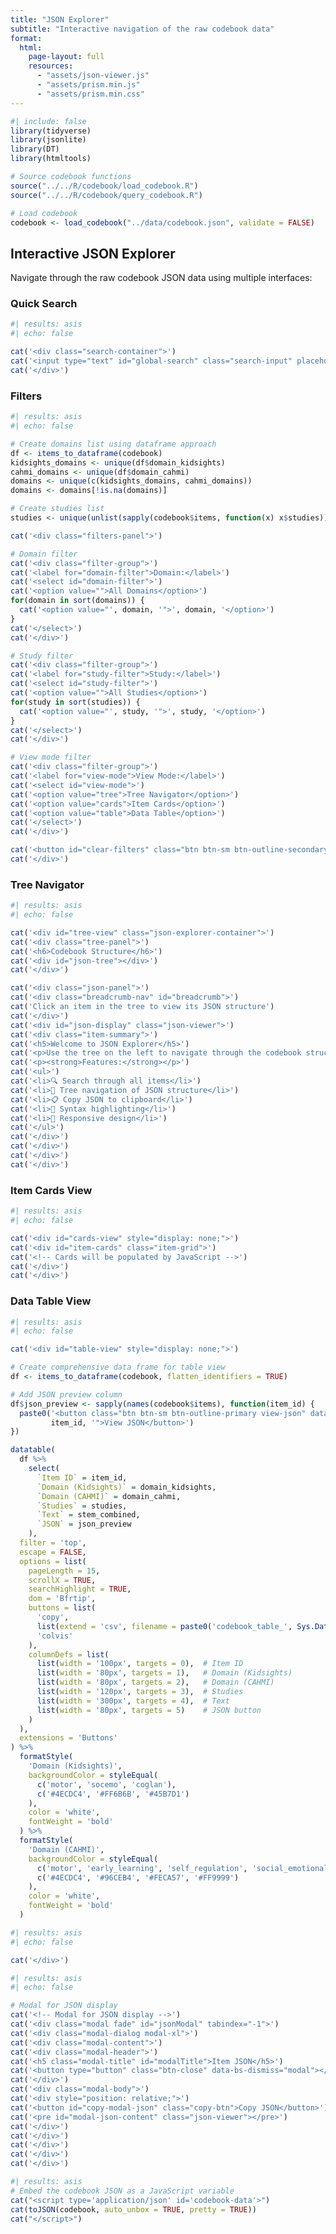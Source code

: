 ```yaml
---
title: "JSON Explorer"
subtitle: "Interactive navigation of the raw codebook data"
format:
  html:
    page-layout: full
    resources:
      - "assets/json-viewer.js"
      - "assets/prism.min.js"
      - "assets/prism.min.css"
---
```


```r
#| include: false
library(tidyverse)
library(jsonlite)
library(DT)
library(htmltools)

# Source codebook functions
source("../../R/codebook/load_codebook.R")
source("../../R/codebook/query_codebook.R")

# Load codebook
codebook <- load_codebook("../data/codebook.json", validate = FALSE)
```

<link rel="stylesheet" href="https://cdnjs.cloudflare.com/ajax/libs/prism/1.29.0/themes/prism.min.css">
<link rel="stylesheet" href="https://cdnjs.cloudflare.com/ajax/libs/jstree/3.3.12/themes/default/style.min.css">

<style>
.json-explorer-container {
  display: flex;
  height: 70vh;
  border: 1px solid #ddd;
  border-radius: 8px;
  overflow: hidden;
  margin: 20px 0;
}

.tree-panel {
  width: 40%;
  background: #f8f9fa;
  border-right: 1px solid #ddd;
  overflow-y: auto;
  padding: 15px;
}

.json-panel {
  width: 60%;
  background: white;
  overflow-y: auto;
  padding: 15px;
}

.search-container {
  margin-bottom: 20px;
}

.search-input {
  width: 100%;
  padding: 10px;
  border: 1px solid #ced4da;
  border-radius: 4px;
  font-size: 16px;
}

.breadcrumb-nav {
  background: #e9ecef;
  padding: 8px 12px;
  border-radius: 4px;
  margin-bottom: 15px;
  font-family: monospace;
  font-size: 12px;
}

.json-viewer {
  font-family: 'Courier New', monospace;
  font-size: 13px;
  line-height: 1.4;
}

.json-key {
  color: #d63384;
  font-weight: bold;
}

.json-string {
  color: #198754;
}

.json-number {
  color: #0d6efd;
}

.json-boolean {
  color: #fd7e14;
}

.json-null {
  color: #6c757d;
  font-style: italic;
}

.copy-btn {
  position: absolute;
  top: 10px;
  right: 10px;
  background: #007bff;
  color: white;
  border: none;
  padding: 5px 10px;
  border-radius: 3px;
  cursor: pointer;
  font-size: 12px;
}

.copy-btn:hover {
  background: #0056b3;
}

.item-summary {
  background: #f1f3f4;
  padding: 15px;
  border-radius: 6px;
  margin-bottom: 15px;
  border-left: 4px solid #007bff;
}

.expand-toggle {
  cursor: pointer;
  user-select: none;
  color: #007bff;
  margin-right: 5px;
}

.expand-toggle:hover {
  color: #0056b3;
}

.collapsed-content {
  display: none;
}

.filters-panel {
  background: #fff;
  border: 1px solid #dee2e6;
  border-radius: 6px;
  padding: 15px;
  margin-bottom: 20px;
}

.filter-group {
  display: inline-block;
  margin-right: 15px;
  margin-bottom: 10px;
}

.filter-group select {
  padding: 5px 10px;
  border: 1px solid #ced4da;
  border-radius: 4px;
}

.item-grid {
  display: grid;
  grid-template-columns: repeat(auto-fill, minmax(400px, 1fr));
  gap: 15px;
  margin-top: 20px;
}

.item-card {
  border: 1px solid #dee2e6;
  border-radius: 8px;
  background: white;
  overflow: hidden;
  transition: box-shadow 0.2s ease;
}

.item-card:hover {
  box-shadow: 0 4px 12px rgba(0,0,0,0.1);
}

.item-header {
  background: linear-gradient(135deg, #007bff, #0056b3);
  color: white;
  padding: 12px 15px;
  cursor: pointer;
}

.item-body {
  padding: 15px;
}

.study-tags {
  margin-top: 8px;
}

.study-tag {
  display: inline-block;
  background: #e9ecef;
  color: #495057;
  padding: 2px 8px;
  border-radius: 12px;
  font-size: 11px;
  margin-right: 5px;
  margin-top: 3px;
}

.json-content {
  position: relative;
  background: #f8f9fa;
  border-radius: 4px;
  margin-top: 10px;
}

#json-tree {
  max-height: 50vh;
  overflow-y: auto;
}

.jstree-default .jstree-clicked {
  background: #007bff !important;
  color: white !important;
}
</style>

## Interactive JSON Explorer

Navigate through the raw codebook JSON data using multiple interfaces:

### Quick Search

```r
#| results: asis
#| echo: false

cat('<div class="search-container">')
cat('<input type="text" id="global-search" class="search-input" placeholder="Search items by ID, text content, or domain..." autocomplete="off">')
cat('</div>')
```

### Filters

```r
#| results: asis
#| echo: false

# Create domains list using dataframe approach
df <- items_to_dataframe(codebook)
kidsights_domains <- unique(df$domain_kidsights)
cahmi_domains <- unique(df$domain_cahmi)
domains <- unique(c(kidsights_domains, cahmi_domains))
domains <- domains[!is.na(domains)]

# Create studies list
studies <- unique(unlist(sapply(codebook$items, function(x) x$studies)))

cat('<div class="filters-panel">')

# Domain filter
cat('<div class="filter-group">')
cat('<label for="domain-filter">Domain:</label>')
cat('<select id="domain-filter">')
cat('<option value="">All Domains</option>')
for(domain in sort(domains)) {
  cat('<option value="', domain, '">', domain, '</option>')
}
cat('</select>')
cat('</div>')

# Study filter
cat('<div class="filter-group">')
cat('<label for="study-filter">Study:</label>')
cat('<select id="study-filter">')
cat('<option value="">All Studies</option>')
for(study in sort(studies)) {
  cat('<option value="', study, '">', study, '</option>')
}
cat('</select>')
cat('</div>')

# View mode filter
cat('<div class="filter-group">')
cat('<label for="view-mode">View Mode:</label>')
cat('<select id="view-mode">')
cat('<option value="tree">Tree Navigator</option>')
cat('<option value="cards">Item Cards</option>')
cat('<option value="table">Data Table</option>')
cat('</select>')
cat('</div>')

cat('<button id="clear-filters" class="btn btn-sm btn-outline-secondary">Clear Filters</button>')
cat('</div>')
```

### Tree Navigator

```r
#| results: asis
#| echo: false

cat('<div id="tree-view" class="json-explorer-container">')
cat('<div class="tree-panel">')
cat('<h6>Codebook Structure</h6>')
cat('<div id="json-tree"></div>')
cat('</div>')

cat('<div class="json-panel">')
cat('<div class="breadcrumb-nav" id="breadcrumb">')
cat('Click an item in the tree to view its JSON structure')
cat('</div>')
cat('<div id="json-display" class="json-viewer">')
cat('<div class="item-summary">')
cat('<h5>Welcome to JSON Explorer</h5>')
cat('<p>Use the tree on the left to navigate through the codebook structure. Click on any item to see its complete JSON representation with syntax highlighting.</p>')
cat('<p><strong>Features:</strong></p>')
cat('<ul>')
cat('<li>🔍 Search through all items</li>')
cat('<li>🌳 Tree navigation of JSON structure</li>')
cat('<li>📋 Copy JSON to clipboard</li>')
cat('<li>🎨 Syntax highlighting</li>')
cat('<li>📱 Responsive design</li>')
cat('</ul>')
cat('</div>')
cat('</div>')
cat('</div>')
cat('</div>')
```

### Item Cards View

```r
#| results: asis
#| echo: false

cat('<div id="cards-view" style="display: none;">')
cat('<div id="item-cards" class="item-grid">')
cat('<!-- Cards will be populated by JavaScript -->')
cat('</div>')
cat('</div>')
```

### Data Table View

```r
#| results: asis
#| echo: false

cat('<div id="table-view" style="display: none;">')
```

```r
# Create comprehensive data frame for table view
df <- items_to_dataframe(codebook, flatten_identifiers = TRUE)

# Add JSON preview column
df$json_preview <- sapply(names(codebook$items), function(item_id) {
  paste0('<button class="btn btn-sm btn-outline-primary view-json" data-item="',
         item_id, '">View JSON</button>')
})

datatable(
  df %>%
    select(
      `Item ID` = item_id,
      `Domain (Kidsights)` = domain_kidsights,
      `Domain (CAHMI)` = domain_cahmi,
      `Studies` = studies,
      `Text` = stem_combined,
      `JSON` = json_preview
    ),
  filter = 'top',
  escape = FALSE,
  options = list(
    pageLength = 15,
    scrollX = TRUE,
    searchHighlight = TRUE,
    dom = 'Bfrtip',
    buttons = list(
      'copy',
      list(extend = 'csv', filename = paste0('codebook_table_', Sys.Date())),
      'colvis'
    ),
    columnDefs = list(
      list(width = '100px', targets = 0),  # Item ID
      list(width = '80px', targets = 1),   # Domain (Kidsights)
      list(width = '80px', targets = 2),   # Domain (CAHMI)
      list(width = '120px', targets = 3),  # Studies
      list(width = '300px', targets = 4),  # Text
      list(width = '80px', targets = 5)    # JSON button
    )
  ),
  extensions = 'Buttons'
) %>%
  formatStyle(
    'Domain (Kidsights)',
    backgroundColor = styleEqual(
      c('motor', 'socemo', 'coglan'),
      c('#4ECDC4', '#FF6B6B', '#45B7D1')
    ),
    color = 'white',
    fontWeight = 'bold'
  ) %>%
  formatStyle(
    'Domain (CAHMI)',
    backgroundColor = styleEqual(
      c('motor', 'early_learning', 'self_regulation', 'social_emotional'),
      c('#4ECDC4', '#96CEB4', '#FECA57', '#FF9999')
    ),
    color = 'white',
    fontWeight = 'bold'
  )
```

```r
#| results: asis
#| echo: false

cat('</div>')
```

```r
#| results: asis
#| echo: false

# Modal for JSON display
cat('<!-- Modal for JSON display -->')
cat('<div class="modal fade" id="jsonModal" tabindex="-1">')
cat('<div class="modal-dialog modal-xl">')
cat('<div class="modal-content">')
cat('<div class="modal-header">')
cat('<h5 class="modal-title" id="modalTitle">Item JSON</h5>')
cat('<button type="button" class="btn-close" data-bs-dismiss="modal"></button>')
cat('</div>')
cat('<div class="modal-body">')
cat('<div style="position: relative;">')
cat('<button id="copy-modal-json" class="copy-btn">Copy JSON</button>')
cat('<pre id="modal-json-content" class="json-viewer"></pre>')
cat('</div>')
cat('</div>')
cat('</div>')
cat('</div>')
cat('</div>')
```

<script src="https://cdnjs.cloudflare.com/ajax/libs/jquery/3.6.0/jquery.min.js"></script>
<script src="https://cdnjs.cloudflare.com/ajax/libs/jstree/3.3.12/jstree.min.js"></script>
<script src="https://cdnjs.cloudflare.com/ajax/libs/prism/1.29.0/components/prism-core.min.js"></script>
<script src="https://cdnjs.cloudflare.com/ajax/libs/prism/1.29.0/components/prism-json.min.js"></script>

```r
#| results: asis
# Embed the codebook JSON as a JavaScript variable
cat("<script type='application/json' id='codebook-data'>")
cat(toJSON(codebook, auto_unbox = TRUE, pretty = TRUE))
cat("</script>")
```

<script>
// Load codebook data
const codebookData = JSON.parse(document.getElementById('codebook-data').textContent);

// Initialize the application
$(document).ready(function() {
  initializeExplorer();
  populateFilters();
  setupEventHandlers();
});

function initializeExplorer() {
  // Initialize tree view
  initializeTree();

  // Show tree view by default
  $('#view-mode').val('tree');
  showView('tree');
}

function initializeTree() {
  const treeData = buildTreeData(codebookData);

  $('#json-tree').jstree({
    'core': {
      'data': treeData,
      'themes': {
        'responsive': true,
        'dots': true
      }
    },
    'plugins': ['search', 'wholerow']
  });

  // Handle tree selection
  $('#json-tree').on('select_node.jstree', function(e, data) {
    const node = data.node;
    const path = getNodePath(node);
    const value = getValueFromPath(codebookData, path);

    displayJSON(value, path);
  });
}

function buildTreeData(data) {
  const result = [];

  // Add metadata
  result.push({
    id: 'metadata',
    text: `Metadata (v${data.metadata.version})`,
    children: buildObjectChildren(data.metadata, 'metadata'),
    state: { opened: false }
  });

  // Add items (flat structure matching JSON)
  const itemsNode = {
    id: 'items',
    text: `Items (${Object.keys(data.items).length})`,
    children: [],
    state: { opened: true }
  };

  // Add items in their natural JSON order (no domain grouping)
  Object.keys(data.items).forEach(itemId => {
    const item = data.items[itemId];
    itemsNode.children.push({
      id: `items.${itemId}`,
      text: `${itemId} - ${item.content?.stems?.combined?.substring(0, 50) || 'No text'}...`,
      children: buildObjectChildren(item, `items.${itemId}`)
    });
  });

  result.push(itemsNode);

  // Add response sets
  if (data.response_sets) {
    result.push({
      id: 'response_sets',
      text: `Response Sets (${Object.keys(data.response_sets).length})`,
      children: buildObjectChildren(data.response_sets, 'response_sets'),
      state: { opened: false }
    });
  }

  // Add domains
  if (data.domains) {
    result.push({
      id: 'domains',
      text: `Domains (${Object.keys(data.domains).length})`,
      children: buildObjectChildren(data.domains, 'domains'),
      state: { opened: false }
    });
  }

  return result;
}

function buildObjectChildren(obj, path) {
  const children = [];

  if (Array.isArray(obj)) {
    obj.forEach((item, index) => {
      const value = typeof item === 'object' ? `{...}` : item;
      children.push({
        id: `${path}.${index}`,
        text: `[${index}]: ${value}`,
        children: typeof item === 'object' ? buildObjectChildren(item, `${path}.${index}`) : false
      });
    });
  } else if (typeof obj === 'object' && obj !== null) {
    Object.keys(obj).forEach(key => {
      const value = obj[key];
      const displayValue = typeof value === 'object' && value !== null
        ? (Array.isArray(value) ? `[...] (${value.length})` : `{...}`)
        : value;

      children.push({
        id: `${path}.${key}`,
        text: `${key}: ${displayValue}`,
        children: typeof value === 'object' && value !== null ? buildObjectChildren(value, `${path}.${key}`) : false
      });
    });
  }

  return children;
}

function getNodePath(node) {
  return node.id.split('.');
}

function getValueFromPath(data, path) {
  let current = data;

  for (let i = 0; i < path.length; i++) {
    const key = path[i];
    if (current && typeof current === 'object' && key in current) {
      current = current[key];
    } else {
      return null;
    }
  }

  return current;
}

function displayJSON(value, path) {
  const breadcrumb = path.join(' → ');
  $('#breadcrumb').text(breadcrumb);

  const jsonString = JSON.stringify(value, null, 2);
  const highlighted = Prism.highlight(jsonString, Prism.languages.json, 'json');

  $('#json-display').html(`
    <div style="position: relative;">
      <button class="copy-btn" onclick="copyToClipboard('${jsonString.replace(/'/g, "\\'")}')">Copy JSON</button>
      <pre class="language-json"><code>${highlighted}</code></pre>
    </div>
  `);
}

function populateFilters() {
  // Populate domain filter
  const domains = new Set();
  Object.values(codebookData.items).forEach(item => {
    if (item.classification?.domain) {
      domains.add(item.classification.domain);
    }
  });

  const domainSelect = $('#domain-filter');
  Array.from(domains).sort().forEach(domain => {
    domainSelect.append(`<option value="${domain}">${domain}</option>`);
  });

  // Populate study filter
  const studies = new Set();
  Object.values(codebookData.items).forEach(item => {
    if (item.studies && Array.isArray(item.studies)) {
      item.studies.forEach(study => studies.add(study));
    }
  });

  const studySelect = $('#study-filter');
  Array.from(studies).sort().forEach(study => {
    studySelect.append(`<option value="${study}">${study}</option>`);
  });
}

function setupEventHandlers() {
  // Search functionality
  $('#global-search').on('keyup', function() {
    const searchTerm = $(this).val();

    if (searchTerm.length > 2) {
      $('#json-tree').jstree('search', searchTerm);
      filterItems(searchTerm);
    } else {
      $('#json-tree').jstree('clear_search');
      showAllItems();
    }
  });

  // View mode switching
  $('#view-mode').on('change', function() {
    const mode = $(this).val();
    showView(mode);
  });

  // Filter changes
  $('#domain-filter, #study-filter').on('change', function() {
    applyFilters();
  });

  // Clear filters
  $('#clear-filters').on('click', function() {
    $('#domain-filter, #study-filter').val('');
    $('#global-search').val('');
    $('#json-tree').jstree('clear_search');
    showAllItems();
  });

  // Modal JSON view buttons
  $(document).on('click', '.view-json', function() {
    const itemId = $(this).data('item');
    const item = codebookData.items[itemId];

    $('#modalTitle').text(`Item: ${itemId}`);
    const jsonString = JSON.stringify(item, null, 2);
    const highlighted = Prism.highlight(jsonString, Prism.languages.json, 'json');
    $('#modal-json-content').html(highlighted);

    $('#jsonModal').modal('show');
  });

  // Copy modal JSON
  $('#copy-modal-json').on('click', function() {
    const jsonText = $('#modal-json-content').text();
    copyToClipboard(jsonText);
  });
}

function showView(mode) {
  $('#tree-view, #cards-view, #table-view').hide();

  switch(mode) {
    case 'tree':
      $('#tree-view').show();
      break;
    case 'cards':
      $('#cards-view').show();
      generateItemCards();
      break;
    case 'table':
      $('#table-view').show();
      break;
  }
}

function generateItemCards() {
  const container = $('#item-cards');
  container.empty();

  Object.keys(codebookData.items).forEach(itemId => {
    const item = codebookData.items[itemId];
    const card = createItemCard(itemId, item);
    container.append(card);
  });
}

function createItemCard(itemId, item) {
  const studies = item.studies ? item.studies.map(s => `<span class="study-tag">${s}</span>`).join('') : '';
  const domain = item.classification?.domain || 'unknown';
  const text = item.content?.stems?.combined || 'No text available';

  return $(`
    <div class="item-card" data-item="${itemId}">
      <div class="item-header" onclick="toggleCard('${itemId}')">
        <h6 class="mb-1">${itemId}</h6>
        <small>${domain}</small>
        <div class="study-tags">${studies}</div>
      </div>
      <div class="item-body">
        <p class="text-muted small">${text.substring(0, 200)}...</p>
        <div class="json-content collapsed-content" id="json-${itemId}">
          <button class="copy-btn" onclick="copyItemJSON('${itemId}')">Copy</button>
          <pre class="language-json"><code>${Prism.highlight(JSON.stringify(item, null, 2), Prism.languages.json, 'json')}</code></pre>
        </div>
      </div>
    </div>
  `);
}

function toggleCard(itemId) {
  $(`#json-${itemId}`).toggleClass('collapsed-content');
}

function copyItemJSON(itemId) {
  const item = codebookData.items[itemId];
  const jsonString = JSON.stringify(item, null, 2);
  copyToClipboard(jsonString);
}

function copyToClipboard(text) {
  navigator.clipboard.writeText(text).then(function() {
    // Could add a toast notification here
    console.log('JSON copied to clipboard');
  });
}

function filterItems(searchTerm) {
  // Implementation for filtering items based on search
  // This would filter the tree, cards, and table views
}

function applyFilters() {
  const domain = $('#domain-filter').val();
  const study = $('#study-filter').val();

  // Implementation for applying domain and study filters
}

function showAllItems() {
  // Implementation for showing all items (removing filters)
}
</script>